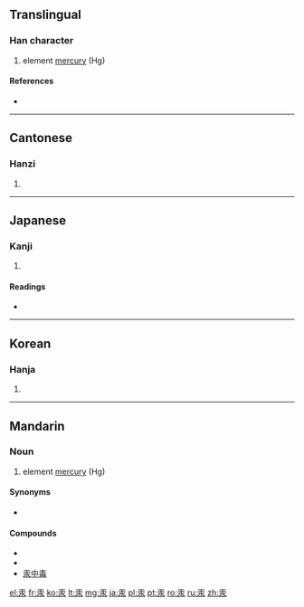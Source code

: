 ==Translingual==

===Han character===
{{Han char|rn=85|rad=水|as=03|sn=7|four=1023<sub>2</sub>|canj=一水 (ME)}}

# element [[mercury]] (Hg)

====References====
* {{Han ref|kx=0606.030|dkj=17139|dj=0999.120|hdz=31550.010|uh=6C5E|ud=27742|bh=A845|bd=43077}}

----

==Cantonese==

===Hanzi===
{{yue-hanzi|jyut=|y=hung6}}

# {{defn|Cantonese|sort=水03}}

----

==Japanese==

===Kanji===
{{ja-kanji|grade=|rs=水03}}

# {{defn|Japanese|sort=水03}}

====Readings====
* {{ja-readings|on=[[こう]] (kō)|kun=[[みずがね]] (mizugane)}}

----

==Korean==

===Hanja===
{{ko-hanja|hangeul=홍|eumhun=|rv=hong|mr=hong|y=hong}}

# {{defn|Korean|sort=水03}}

----

==Mandarin==

===Noun===
{{cmn-noun|ts|pin=gǒng|pint=gong3|rs=水03}}

# element [[mercury]] (Hg)

====Synonyms====
* {{zh-ts|水銀|水银}}

====Compounds====
* {{zh-ts|汞弧燈|汞弧灯}}
* {{zh-ts|汞極電池|汞极电池}}
* [[汞中毒]]

[[el:汞]]
[[fr:汞]]
[[ko:汞]]
[[lt:汞]]
[[mg:汞]]
[[ja:汞]]
[[pl:汞]]
[[pt:汞]]
[[ro:汞]]
[[ru:汞]]
[[zh:汞]]